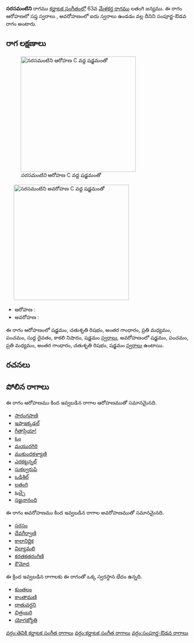 {{Infobox ragam
	| name          	= సరసమంటిని
	| synonym	    	= 
	| mela          	= 
	| chakra        	= 
	| janaka        	= 
	| type          	= సంపూర్ణ-ఔడవ
	| arohanam      	= {{svaraC|S|R2|G3|M2|P|D1|N3|S'}} 
	| avarohanam    	= {{svaraC|S'|P|M2|G3|R2|S}}
	| jeeva         	=
	| chhaya        	=
	| nyasa         	=
	| vishesha      	= 
	| equivalent  		= 
}}
{{కర్ణాటక సంగీత రాగాలు}}
'''సరసమంటిని''' రాగము [[కర్ణాటక సంగీతం]]లో 63వ [[మేళకర్త రాగము]] లతంగి జన్యము.  ఈ రాగం ఆరోహణలో సప్త స్వరాలు , అవరోహణంలో ఐదు స్వరాలు ఉండడం వల్ల దీనిని సంపూర్ణ-ఔడవ రాగం అంటారు.


==రాగ లక్షణాలు==
[[Image:sarasamantini_ar_kb2wiki.png|thumb|right|316px|''సరసమంటిని'' ఆరోహణ C వద్ద షడ్జమంతో]]
	[[Image:sarasamantini_av_kb2wiki.png|thumb|right|316px|''సరసమంటిని'' అవరోహణ C వద్ద షడ్జమంతో]]

* ఆరోహణ : {{svaraC|S|R2|G3|M2|P|D1|N3|S'}} 
* అవరోహణ : {{svaraC|S'|P|M2|G3|R2|S}}

ఈ రాగం ఆరోహణంలో షడ్జమం, చతుశృతి రిషభం, అంతర గాంధారం, ప్రతి మధ్యమం, పంచమం, సుద్ద దైవతం, కాకలి  నిషాదం, షడ్జమం [[స్వరాలు]], అవరోహణంలో షడ్జమం, పంచమం, ప్రతి మధ్యమం, అంతర గాంధారం, చతుశృతి రిషభం, షడ్జమం [[స్వరాలు]] ఉంటాయి.

==రచనలు==



==పోలిన రాగాలు==
ఈ రాగం ఆరోహణము కింద ఇవ్వబడిన రాగాల ఆరోహణముతో సమానమైనది.
* [[సారంగపాణి]]
* [[ఇషాఇక్కడల్]]
* [[గీతాప్రియా!]]
* [[ఓం]]
* [[మయురగిరి]]
* [[ముకుందకళ్యాణి]]
* [[ఎరకట్టన్నల్]]
* [[సుకల్వరుపి]]
* [[ ఒడిశిల్]]
* [[లతంగి]]
* [[ఒచ్చై]]
* [[సజ్జనానంది]]

ఈ రాగం అవరోహణము కింద ఇవ్వబడిన రాగాల అవరోహణముతో సమానమైనది.
* [[సరసం]]
* [[దేవగీర్వాణి]]
* [[కాలానిర్ణిక]]
* [[విద్యామలి]]
* [[కరతకతరంగిణి]]
* [[కౌమోద]]

ఈ క్రింద ఇవ్వబడిన రాగాలకు ఈ రాగంతో ఒక్క స్వరస్థాన భేదం ఉన్నది.
* [[కుంతలం]]
* [[కాంతామణి]]
* [[ధాతువర్ధని]]
* [[ చిత్రంబరి]]
* [[యోగజ్యోతి]]



[[వర్గం:తెవికి కర్ణాటక సంగీత రాగాలు]]
[[వర్గం:కర్ణాటక సంగీత రాగాలు]]
[[వర్గం:సంపూర్ణ-ఔడవ రాగాలు]]